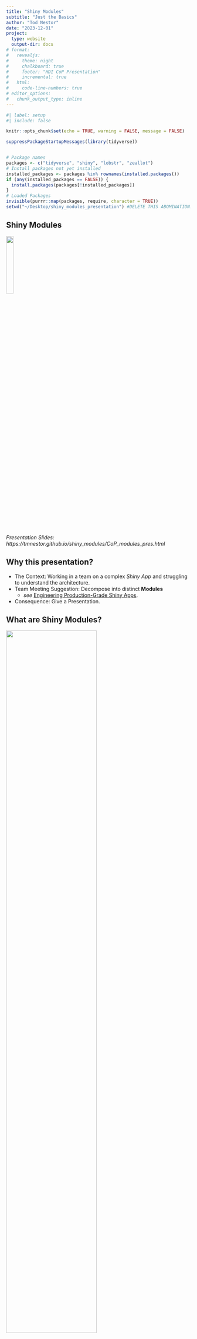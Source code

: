 ```yaml
---
title: "Shiny Modules"
subtitle: "Just the Basics"
author: "Tod Nestor"
date: "2023-12-01"
project:
  type: website
  output-dir: docs
# format:
#   revealjs:
#     theme: night
#     chalkboard: true
#     footer: "HDI CoP Presentation"
#     incremental: true
#   html:
#     code-line-numbers: true
# editor_options:
#   chunk_output_type: inline
---
```


```r
#| label: setup
#| include: false

knitr::opts_chunk$set(echo = TRUE, warning = FALSE, message = FALSE)

suppressPackageStartupMessages(library(tidyverse))


# Package names
packages <- c("tidyverse", "shiny", "lobstr", "zeallot")
# Install packages not yet installed
installed_packages <- packages %in% rownames(installed.packages())
if (any(installed_packages == FALSE)) {
  install.packages(packages[!installed_packages])
}
# Loaded Packages
invisible(purrr::map(packages, require, character = TRUE))
setwd("~/Desktop/shiny_modules_presentation") #DELETE THIS ABOMINATION!
```

## Shiny Modules
![](https://imgs.xkcd.com/comics/simple_answers.png){fig-align=center width=20%}

<br>_Presentation Slides: https://tmnestor.github.io/shiny_modules/CoP_modules_pres.html_</br>

## Why this presentation?

- The Context: Working in a team on a complex  _Shiny App_ and struggling to understand the architecture.
- Team Meeting Suggestion: Decompose into distinct **Modules**
  - _see_ [Engineering Production-Grade Shiny Apps](https://engineering-shiny.org/). 
- Consequence: Give a Presentation.

## What are Shiny Modules?

![](figures/Modules1.png){width=70% fig-align=center}

 - left: a **Typical Application Architecture**
 - middle: a **Module**.
 - right: a **Modularised Application**.


## Why Shiny Modules? (1 of 2)

- Modules make it easier to develop a complex App because each module can be 
  - developed, 
  - tested, 
  - and integrated independently.
- Modules increase **cohesion** whilst reducing **coupling**, so are easier to
  - understand,
  - and maintain.

## Why Shiny Modules? (2 of 2)

<br/><br/>

  - _Coupling_ between units of code refers to the _inter-connectedness_ between them! 
  - _Cohesion_ of a unit of code refers to the degree to which elements within a component work together to fulfill a single, well-defined purpose.

## A Monolithic Shiny App {background-color="indigo"}

```.r
library(shiny)

ui <- fluidPage(
  selectInput(inputId = "var", "Variable", names(mtcars)),
  numericInput(inputId = "bins", "bins", min = 1, max = 20, value = 10),
  plotOutput(outputId = "hist")
)

server <- function(input, output, session) {
  data <- reactive(mtcars[[input$var]])
  output$hist <- renderPlot({
    hist(data(), breaks = input$bins, main = input$var)
  }, res = 96)
}

shinyApp(ui = ui, server = server)
```


## Modularized UI {auto-animate="true"}
The Main UI function
```.r
ui <- fluidPage(
  selectInput("var", "Variable", names(mtcars)),
  numericInput("bins", "bins", min = 1, max = 20, value = 10),
  plotOutput("hist")
)
```
## Modularized UI {auto-animate="true"}
Is replaced by
```.r
ui <- fluidPage(
  MTCars_Histo_UI("cars")
)
```

## The UI Module {background-color="orange"}

```.r
MTCars_Histo_UI <- function(id) {
  ns <- NS(id)
  # enter code to contruct and monitor UI control
  tagList(
  selectInput(ns("var"), "Variable", names(mtcars)),
  numericInput(ns("bins"), "bins", min = 1, max = 20, value = 10),
  plotOutput(ns("hist"))
  )
}
```

## Modularized Server {auto-animate="true"}
The Main Server function
```.r
server <- function(input, output, session) {
  data <- reactive(mtcars[[input$var]])
  output$hist <- renderPlot({
    hist(data(), breaks = input$bins, main = input$var)
  }, res = 96)
}
```
## Modularized Server {auto-animate=true}
Is replaced by
```.r
server <- function(input, output, session) {
  MTCars_Histo_Server("cars")
}
```

## The Server Module {background-color="orange"}
The Server Module is
```.r
MTCars_Histo_Server <- function(id) {
  moduleServer(
    id,
    module = function(input, output, session) {
      # code to return a response when an associated UI control changes
      data <- reactive(mtcars[[input$var]])
      output$hist <- renderPlot({
        hist(data(), breaks = input$bins, main = input$var)
      }, res = 96)
    }
  )
}
```

## The Modularized App  {background-color="indigo"}
The Modularised App is now:

```.r
MTCars_Histo_App <- function() {
  #source file with MTCars_Histo_UI and MTCars_Histo_Server components
  source("mod-MTCars_Histo.R")
  
  ui <- fluidPage(
    MTCars_Histo_UI("cars")
  )
  
  server <- function(input, output, session) {
    MTCars_Histo_Server("cars")
  }
  
  shinyApp(ui = ui, server = server)
}

MTCars_Histo_App()
```
## Namespacing is crucial, and simple!

```r
ns <- shiny::NS("cars")
ns("var")
```

::: {.callout-tip}
## Name Space Dramas

When UI controls don't work, check if you have name spaced their UI ids
:::


## Passing Information (1)


![](figures/pass_info.png){width=30% fig-align=center}

## Multi-Modular App (Functional)
::: {.panel-tabset}
## Main {background-color="#AF69EF"}

```.r
Multi_MTCars_Histo_App <- function() {
lapply(c("shiny", "zeallot"), require, character.only = TRUE)
list.files (path = "modules", full.name = TRUE) |> lapply(\(x) source(x))

ui <- fluidPage(
  dataUI("dat"),
  plotUI("pl") 
)

server <- function(input, output, session) {
  c(data, title) %<-% dataServer("dat")
  plotServer("pl", data, title)
}

shinyApp(ui = ui, server = server)
}
Multi_MTCars_Histo_App()
```

- Thesis: understandability and maintainability is **_further_** enhanced.

## Data {background-color="orange"}

```.r
dataUI <- function(id) {
  ns <- NS(id)
  tagList(
    selectInput(inputId = ns("var"), "Variable", names(mtcars))
  )
}

dataServer <- function(id) {
  moduleServer(
    id,
    function(input, output, session) {
      return(
        list("data" = reactive(mtcars[[input$var]]), 
             "title" = reactive(as.character(input$var)))
      )
    }
  )
}
```

## Plot {background-color="orange"}

```.r
plotUI <- function(id) {
  ns <- NS(id)
  tagList(
    numericInput(inputId = ns("bins"), "bins", min = 1, max = 20, value = 10),
    plotOutput(outputId = ns("hist"))
  )
}

plotServer <- function(id, data, title) {
  moduleServer(
    id,
    module = function(input, output, session) {
      output$hist <- renderPlot({
        hist(data(), #reactive from calling env
             main = title(), #reactive from calling env
             breaks = input$bins #reactive from UI
        )
      }, res = 96)
    }
  )
}
```
:::


## Passing Reactive Values Between Modules
::: {.callout-important}
## Passing Data
- within a module’s server function, code must rely only on objects in its own UI or on objects that are explicitly passed into the that server function as additional arguments.
- any objects created within a _producer module_ that are needed in another _consumer module_, must be returned as reactive expressions, captured by a variable assignment, and then passed into the consuming module, where they will be invoked as a function call.
:::

- _see_:
  - [Communication between modules](https://shiny.posit.co/r/articles/improve/communicate-bet-modules/)
  - [Using global input values inside of R Shiny modules](https://tbradley1013.github.io/2018/07/20/r-shiny-modules--using-global-inputs/)


## R6 Encapsulated OO Method

![](figures/Encapsulated_OOP.png){width=30% fig-align=center}

- manage access to App data with reactive R6 classes
  - _vid_.: [Pass around data between Shiny modules with R6](https://jiwanheo.rbind.io/post/2022-02-06-pass-around-data-between-shiny-modules-with-r6/)

## Passing Variables (OO)
::: {.panel-tabset}
## Main
```r
#| eval: false
#| code-line-numbers: "7|8|9"
ui <- fluidPage(
  dataUI("dat"),
  plotUI("pl") 
)

server <- function(input, output, session) {
  R6_data <- dataManager$new()
  dataServer("dat", R6_data)
  plotServer("pl", R6_data)
}
```

## Manager
```r
#| eval: false
#| code-line-numbers: "8-9|10-15|4|5-7"
dataManager <- R6::R6Class(classname = "dataManager",
  public = list(
    triggers = reactiveValues(plot = 0),
    trigger_plot = function(){
      self$triggers$plot <- self$triggers$plot + 1},
    set_x = function(x) {
      private$x = as.character(x)},
    set_data = function(data) {
      private$data = as.numeric(data)},
    get_x = function(x) {
      private$x},
    get_data = function(data) {
      private$data}),
  private = list (x = NULL,data = NULL)
)
```
## Data
```r
#| eval: false
#| code-line-numbers: "7|11|12-13|14"
dataUI <- function(id) {
  ns <- NS(id)
  tagList(
    selectInput(inputId = ns("var"), "Variable", names(mtcars))
  )
}
dataServer <- function(id, dataManager) {
  moduleServer(
    id,
    function(input, output, session) {
      observeEvent(input$var, {
      dataManager$set_data(mtcars[[input$var]])
      dataManager$set_x(input$var)
      dataManager$trigger_plot()
      })
    })}
```

## Plot
```r
#| eval: false
#| code-line-numbers: "10|15"
plotUI <- function(id) {
  ns <- NS(id)
  tagList(
    numericInput(inputId = ns("bins"), "bins", min = 1, max = 20, value = 10),
    plotOutput(outputId = ns("hist"))
  )}
plotServer <- function(id, dataManager) {
  moduleServer(
    id,
    module = function(input, output, session) {
      output$hist <- renderPlot({
        dataManager$triggers$plot
        hist(dataManager$get_data(), 
             breaks = input$bins, 
             main = dataManager$get_x())
      }, res = 96)
    })}
```
:::



## Modular Testing

::: {.panel-tabset}

## Module

```r
#| eval: true
# UI module ----
bootstrap_ui <- function(id) {
  fluidRow(
    textOutput(NS(id, "bss"))
  )
}
# server module ----
bootstrap_server <- function(id, df) {
  moduleServer(id, function(input, output, session) {
    bss_mean <- reactive({as.character(mean(df()[["x"]]))})
    output$bss <- renderText({
      paste("The bootstrap sample mean is", bss_mean())
    })
  })
}
```

## Test Harness

```r
#| eval: true
test_demo <- function() {
  boot_strap_sample <- data.frame(x = sample(x = 1:10, 
                                             replace = TRUE, 
                                             size  = 20))
  ui <- fluidPage(bootstrap_ui("x"))
  server <- function(input, output, session) {
    session$onSessionEnded(stopApp)
    bootstrap_server("x", reactive({boot_strap_sample}))
  }
  shinyApp(ui, server)
}

# test_demo()
```
:::

## Presentation Summary
 - Modules only realise their benefits at _scale_, where they make it easier to:
    - develop and 
    - maintain _complex_ Apps.
 - However, **_Modular Apps_** create multiple **_name spaces_** and **_environments_**: 
     - making it more challenging to pass information between the modules.
        - _vid._ [A beginner's guide to Shiny modules](https://emilyriederer.netlify.app/post/shiny-modules/)

## References

 - [A beginner's guide to Shiny modules](https://emilyriederer.netlify.app/post/shiny-modules/)
 - [Communication between modules](https://shiny.posit.co/r/articles/improve/communicate-bet-modules/)
 - [Engineering Production-Grade Shiny Apps](https://engineering-shiny.org/)
 - [Modularizing Shiny app code](https://shiny.posit.co/r/articles/improve/modules/)
 - [Pass around data between Shiny modules with R6](https://jiwanheo.rbind.io/post/2022-02-06-pass-around-data-between-shiny-modules-with-r6/)
 - [Presentation Slides](https://github.com/tmnestor/shiny_modules_presentation)
 - [Shiny Modules](https://mastering-shiny.org/scaling-modules.html)
 - [Using global input values inside of R Shiny modules](https://tbradley1013.github.io/2018/07/20/r-shiny-modules--using-global-inputs/)
 
## Appendix A: A multi-module example

```r
#| include: false
root = "~/Desktop/shiny_modules_presentation/"
here = paste0(root, "src/flights_app_heirachical_tabs_event_driven")
```

```r
#| eval: false
setwd(here)
source("./app5.R")
shinyApp(ui, server)
```

## Appendix B:Functional
::: {.panel-tabset}

## App

```r
#| eval: false
#| code-line-numbers: "3|4-5,12|7,14,15"
ui <- fluidPage(
  # Calling Environment
  actionButton("submit", "Press me"),
  h4("Count Regular"),
  textOutput("count"),
  # Called Environment
  reactive_count_module_ui("count_module")
)
server <- function(input, output, session) {
  session$onSessionEnded(stopApp)
  # Calling Environment
  output$count <- renderText(as.character(input$submit))
  # Called Environment
  reactive_count_module_server("count_module", 
                               action = reactive(input$submit))
}
```


## Modules
```r
#| eval: false
#| code-line-numbers: "5-7|8|10|15"
reactive_count_module_ui <- function(id){
  ns <- NS(id)
  return(
    tagList(
      h4("Modulized Count"),
      textOutput(ns("count_inside")),
      h4("Is Modulized Count Odd or Even?"),
      textOutput(ns("odd_even"))
    ))}
reactive_count_module_server <- function(id, action) {
  moduleServer(
    id,
    module = function(input, output, session) {
      output$count_inside <- renderText(as.character(action()))
      temp_text <- eventReactive(action(), {
        ifelse(action() %% 2 == 0, return("even"), return("odd"))
      })
      output$odd_even <- renderText(temp_text())
    })}
```
:::



